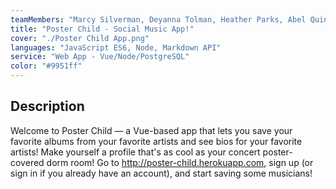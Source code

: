 ```yaml
---
teamMembers: "Marcy Silverman, Deyanna Tolman, Heather Parks, Abel Quintero"
title: "Poster Child - Social Music App!"
cover: "./Poster Child App.png"
languages: "JavaScript ES6, Node, Markdown API"
service: "Web App - Vue/Node/PostgreSQL"
color: "#9951ff"
---
```


## Description

Welcome to Poster Child — a Vue-based app that lets you save your favorite albums from your favorite artists and see bios for your favorite artists! Make yourself a profile that's as cool as your concert poster-covered dorm room! Go to http://poster-child.herokuapp.com, sign up (or sign in if you already have an account), and start saving some musicians!
